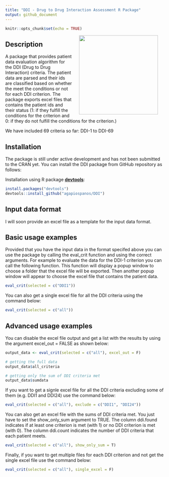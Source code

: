 ```yaml
---
title: "DDI - Drug to Drug Interaction Assessment R Package"
output: github_document
---
```


```r
knitr::opts_chunk$set(echo = TRUE)
```

<img src="man/figures/DDI-logo.png" width=250 align="right" style="margin-left:20px; margin-right: 20px;"/>

## Description

A package that provides patient data evaluation algorithm for the DDI (Drug to Drug Interaction) criteria. The patient data are parsed and their ids are classified based on whether the meet the conditions or not for each DDI criterion.
The package exports excel files that contains the patient ids and their status (1: if they fulfill the conditions for the criterion and 0: if they do not fulfill the conditions for the criterion.)

We have included 69 criteria so far: DDI-1 to DDI-69

## Installation

The package is still under active development and has not been submitted to the CRAN yet.
You can install the DDI package from GitHub repository as follows:

Installation using R package **[devtools](https://cran.r-project.org/package=devtools)**:

```r
install.packages("devtools")
devtools::install_github("agapiospanos/DDI")
```

## Input data format

I will soon provide an excel file as a template for the input data format.

## Basic usage examples

Provided that you have the input data in the format specifed above you can use the package by calling the eval_crit function and using the correct arguments. For example to evaluate the data for the DDI-1 criterion you can call the following function. This function will display a popup window to choose a folder that the excel file will be exported. Then another popup window will appear to choose the excel file that contains the patient data.

```r
eval_crit(selected = c("DDI1"))
```

You can also get a single excel file for all the DDI criteria using the command below:

```r
eval_crit(selected = c("all"))
```

## Advanced usage examples

You can disable the excel file output and get a list with the results by using the argument excel_out = FALSE as shown below:

```r
output_data <- eval_crit(selected = c("all"), excel_out = F)

# getting the full data
output_data$all_criteria

# getting only the sum of DDI criteria met
output_data$sumdata
```

If you want to get a signle excel file for all the DDI criteria excluding some of them (e.g. DDI1 and DDI24) use the command below:

```r
eval_crit(selected = c("all"), exclude = c("DDI1", "DDI24"))
```

You can also get an excel file with the sums of DDI criteria met. You just have to set the show_only_sum argument to TRUE. The column ddi.found indicates if at least one criterion is met (with 1) or no DDI criterion is met (with 0). The column ddi.count indicates the number of DDI criteria that each patient meets.

```r
eval_crit(selected = c("all"), show_only_sum = T)
```

Finally, if you want to get multiple files for each DDI criterion and not get the single excel file use the command below:

```r
eval_crit(selected = c("all"), single_excel = F)
```
